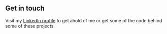 ## Get in touch

Visit my [LinkedIn profile](https://www.linkedin.com/in/nagulan-nathan/) to get ahold of me or get some of the code behind some of these projects.
